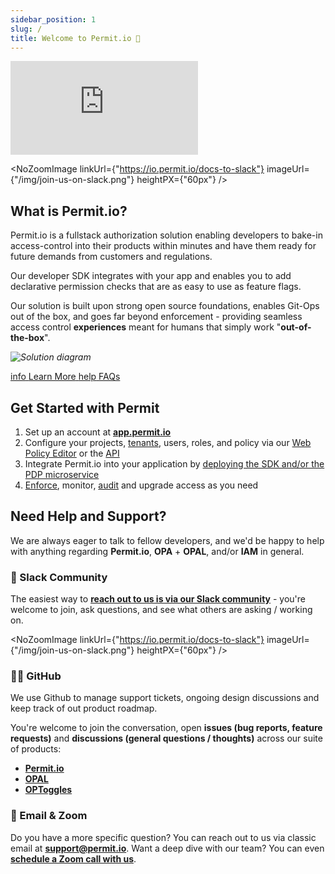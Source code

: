 ```yaml
---
sidebar_position: 1
slug: /
title: Welcome to Permit.io 👋
---
```



<ReleaseBanner />

<div className="video-container">
	<iframe
		src="https://www.youtube.com/embed/IUgiCp0MIvE"
		title="YouTube video player"
		frameBorder="0"
		allow="accelerometer; autoplay; clipboard-write; encrypted-media; gyroscope; picture-in-picture"
		allowFullScreen
	></iframe>
</div>

<NoZoomImage
	linkUrl={"https://io.permit.io/docs-to-slack"}
	imageUrl={"/img/join-us-on-slack.png"}
	heightPX={"60px"}
/>

## What is Permit.io?

Permit.io is a fullstack authorization solution enabling developers to bake-in access-control into their products
within minutes and have them ready for future demands from customers and regulations.

Our developer SDK integrates with your app and enables you to add declarative permission
checks that are as easy to use as feature flags.

Our solution is built upon strong open source foundations, enables Git-Ops out of the box,
and goes far beyond enforcement - providing seamless access control **experiences** meant
for humans that simply work "**out-of-the-box**".

_![Solution diagram](/img/diagrams/architecture.svg)_

<div className="bullet-links">
	<a className="info-link" href="/tutorials/introduction/what-is-permit">
		<span className="material-icons md-18">info</span>
		<span>Learn More</span>
	</a>
	<a className="question-link" href="/faq">
		<span className="material-icons md-18">help</span>
		<span>FAQs</span>
	</a>
</div>

## Get Started with Permit

1. Set up an account at **[app.permit.io](https://app.permit.io)**
2. Configure your projects, [tenants](/1.0.0/features/user-management#tenants), users, roles, and policy via our [Web Policy Editor](/1.0.0/features/policy-editor) or the [API](/1.0.0/reference/api_reference)
3. Integrate Permit.io into your application by [deploying the SDK and/or the PDP microservice](/1.0.0/tutorials/quickstart)
4. [Enforce](/1.0.0/tutorials/quickstart#check-for-permissions-using-the-api), monitor, [audit](/1.0.0/features/Audit%20Logs/types) and upgrade access as you need

## Need Help and Support?

We are always eager to talk to fellow developers, and we'd be happy to help with anything regarding **Permit.io**, **OPA** + **OPAL**, and/or **IAM** in general.

### 💬 Slack Community

The easiest way to **[reach out to us is via our Slack community](https://io.permit.io/docs-to-slack)** - you're welcome to join, ask questions, and see what others are asking / working on.

<NoZoomImage
	linkUrl={"https://io.permit.io/docs-to-slack"}
	imageUrl={"/img/join-us-on-slack.png"}
	heightPX={"60px"}
/>

### 👩‍💻 GitHub

We use Github to manage support tickets, ongoing design discussions and keep track of out product roadmap.

You're welcome to join the conversation, open **issues (bug reports, feature requests)** and **discussions (general questions / thoughts)** across our suite of products:

- **[Permit.io](https://github.com/permitio)**
- **[OPAL](https://github.com/permitio/opal)**
- **[OPToggles](https://github.com/permitio/OPToggles)**

### 📧 Email & Zoom

Do you have a more specific question? You can reach out to us via classic email at **[support@permit.io](mailto:support@permit.io)**.
Want a deep dive with our team? You can even **[schedule a Zoom call with us](https://calendly.com/permitio/meeting)**.

<head>
	<title>Permit.io | Docs</title>
</head>

[join-slack-link]: /img/join-us-on-slack.png
[badge-slack-link]: https://io.permit.io/docs-to-slack
